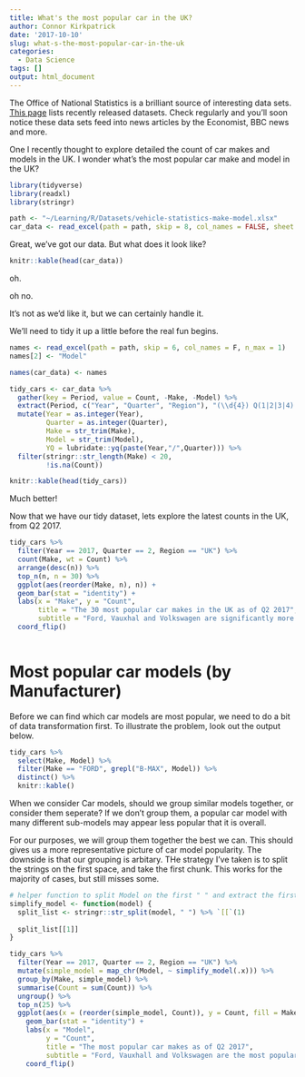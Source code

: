 ```yaml
---
title: What's the most popular car in the UK?
author: Connor Kirkpatrick
date: '2017-10-10'
slug: what-s-the-most-popular-car-in-the-uk
categories:
  - Data Science
tags: []
output: html_document
---
```


The Office of National Statistics is a brilliant source of interesting data sets. [This page](https://www.gov.uk/government/statistics) lists recently released datasets. Check regularly and you'll soon notice these data sets feed into news articles by the Economist, BBC news and more.

One I recently thought to explore detailed the count of car makes and models in the UK. I wonder what's the most popular car make and model in the UK?


```r
library(tidyverse)
library(readxl)
library(stringr)

path <- "~/Learning/R/Datasets/vehicle-statistics-make-model.xlsx"
car_data <- read_excel(path = path, skip = 8, col_names = FALSE, sheet =  1)

```

Great, we've got our data. But what does it look like?

```r
knitr::kable(head(car_data))
```
oh.

oh no.

It's not as we'd like it, but we can certainly handle it.

We'll need to tidy it up a little before the real fun begins.

```r
names <- read_excel(path = path, skip = 6, col_names = F, n_max = 1)
names[2] <- "Model"

names(car_data) <- names

tidy_cars <- car_data %>%
  gather(key = Period, value = Count, -Make, -Model) %>%
  extract(Period, c("Year", "Quarter", "Region"), "(\\d{4}) Q(1|2|3|4) (UK|GB)") %>%
  mutate(Year = as.integer(Year),
         Quarter = as.integer(Quarter),
         Make = str_trim(Make),
         Model = str_trim(Model),
         YQ = lubridate::yq(paste(Year,"/",Quarter))) %>%
  filter(stringr::str_length(Make) < 20,
         !is.na(Count))
```

```r
knitr::kable(head(tidy_cars))
```

Much better!

Now that we have our tidy dataset, lets explore the latest counts in the UK, from Q2 2017.

```r
tidy_cars %>% 
  filter(Year == 2017, Quarter == 2, Region == "UK") %>%
  count(Make, wt = Count) %>%
  arrange(desc(n)) %>%
  top_n(n, n = 30) %>%
  ggplot(aes(reorder(Make, n), n)) + 
  geom_bar(stat = "identity") + 
  labs(x = "Make", y = "Count", 
       title = "The 30 most popular car makes in the UK as of Q2 2017", 
       subtitle = "Ford, Vauxhal and Volkswagen are significantly more popular than other makes") +
  coord_flip()
    
```

# Most popular car models (by Manufacturer)

Before we can find which car models are most popular, we need to do a bit of data transformation first. To illustrate the problem, look out the output below.

```r
tidy_cars %>% 
  select(Make, Model) %>%
  filter(Make == "FORD", grepl("B-MAX", Model)) %>%
  distinct() %>% 
  knitr::kable()
```

When we consider Car models, should we group similar models together, or consider them seperate? If we don't group them, a popular car model with many different sub-models may appear less popular that it is overall.

For our purposes, we will group them together the best we can. This should gives us a more representative picture of car model popularity. The downside is that our grouping is arbitary. THe strategy I've taken is to split the strings on the first space, and take the first chunk. This works for the majority of cases, but still misses some.

```r

# helper function to split Model on the first " " and extract the first chunk
simplify_model <- function(model) {
  split_list <- stringr::str_split(model, " ") %>% `[[`(1)
  
  split_list[[1]]
}

```

```r

tidy_cars %>% 
  filter(Year == 2017, Quarter == 2, Region == "UK") %>%
  mutate(simple_model = map_chr(Model, ~ simplify_model(.x))) %>%
  group_by(Make, simple_model) %>%
  summarise(Count = sum(Count)) %>% 
  ungroup() %>%
  top_n(25) %>%
  ggplot(aes(x = (reorder(simple_model, Count)), y = Count, fill = Make)) + 
    geom_bar(stat = "identity") + 
    labs(x = "Model",
         y = "Count", 
         title = "The most popular car makes as of Q2 2017", 
         subtitle = "Ford, Vauxhall and Volkswagen are the most popular makes") +
    coord_flip() 
```
